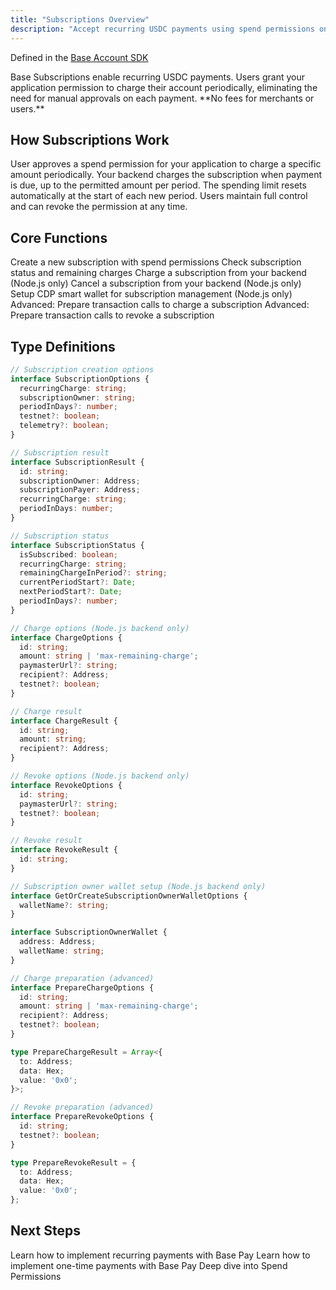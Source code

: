 ```yaml
---
title: "Subscriptions Overview"
description: "Accept recurring USDC payments using spend permissions on Base"
---
```


Defined in the [Base Account SDK](https://github.com/base/account-sdk)

<Info>
Base Subscriptions enable recurring USDC payments. Users grant your application permission to charge their account periodically, eliminating the need for manual approvals on each payment. **No fees for merchants or users.**
</Info>

## How Subscriptions Work
<Steps>
<Step title="User Creates Subscription">
User approves a spend permission for your application to charge a specific amount periodically.
</Step>

<Step title="Application Charges Periodically">
Your backend charges the subscription when payment is due, up to the permitted amount per period.
</Step>

<Step title="Automatic Period Reset">
The spending limit resets automatically at the start of each new period.
</Step>

<Step title="User Can Cancel Anytime">
Users maintain full control and can revoke the permission at any time.
</Step>
</Steps>

## Core Functions

<CardGroup cols={3}>
<Card title="subscribe" icon="credit-card" href="/base-account/reference/base-pay/subscribe">
Create a new subscription with spend permissions
</Card>

<Card title="getStatus" icon="chart-line" href="/base-account/reference/base-pay/getStatus">
Check subscription status and remaining charges
</Card>

<Card title="charge" icon="bolt" href="/base-account/reference/base-pay/charge">
Charge a subscription from your backend (Node.js only)
</Card>

<Card title="revoke" icon="ban" href="/base-account/reference/base-pay/revoke">
Cancel a subscription from your backend (Node.js only)
</Card>

<Card title="getOrCreateSubscriptionOwnerWallet" icon="wallet" href="/base-account/reference/base-pay/getOrCreateSubscriptionOwnerWallet">
Setup CDP smart wallet for subscription management (Node.js only)
</Card>

<Card title="prepareCharge" icon="receipt" href="/base-account/reference/base-pay/prepareCharge">
Advanced: Prepare transaction calls to charge a subscription
</Card>

<Card title="prepareRevoke" icon="code" href="/base-account/reference/base-pay/prepareRevoke">
Advanced: Prepare transaction calls to revoke a subscription
</Card>
</CardGroup>

## Type Definitions

```typescript
// Subscription creation options
interface SubscriptionOptions {
  recurringCharge: string;
  subscriptionOwner: string;
  periodInDays?: number;
  testnet?: boolean;
  telemetry?: boolean;
}

// Subscription result
interface SubscriptionResult {
  id: string;
  subscriptionOwner: Address;
  subscriptionPayer: Address;
  recurringCharge: string;
  periodInDays: number;
}

// Subscription status
interface SubscriptionStatus {
  isSubscribed: boolean;
  recurringCharge: string;
  remainingChargeInPeriod?: string;
  currentPeriodStart?: Date;
  nextPeriodStart?: Date;
  periodInDays?: number;
}

// Charge options (Node.js backend only)
interface ChargeOptions {
  id: string;
  amount: string | 'max-remaining-charge';
  paymasterUrl?: string;
  recipient?: Address;
  testnet?: boolean;
}

// Charge result
interface ChargeResult {
  id: string;
  amount: string;
  recipient?: Address;
}

// Revoke options (Node.js backend only)
interface RevokeOptions {
  id: string;
  paymasterUrl?: string;
  testnet?: boolean;
}

// Revoke result
interface RevokeResult {
  id: string;
}

// Subscription owner wallet setup (Node.js backend only)
interface GetOrCreateSubscriptionOwnerWalletOptions {
  walletName?: string;
}

interface SubscriptionOwnerWallet {
  address: Address;
  walletName: string;
}

// Charge preparation (advanced)
interface PrepareChargeOptions {
  id: string;
  amount: string | 'max-remaining-charge';
  recipient?: Address;
  testnet?: boolean;
}

type PrepareChargeResult = Array<{
  to: Address;
  data: Hex;
  value: '0x0';
}>;

// Revoke preparation (advanced)
interface PrepareRevokeOptions {
  id: string;
  testnet?: boolean;
}

type PrepareRevokeResult = {
  to: Address;
  data: Hex;
  value: '0x0';
};
```

## Next Steps

<CardGroup cols={3}>
<Card title="Accept Recurring Payments Guide" icon="book" href="/base-account/guides/accept-recurring-payments">
Learn how to implement recurring payments with Base Pay
</Card>

<Card title="One-Time Payments Guide" icon="book" href="/base-account/guides/accept-payments">
Learn how to implement one-time payments with Base Pay
</Card>

<Card title="Spend Permissions" icon="shield" href="/base-account/improve-ux/spend-permissions">
Deep dive into Spend Permissions
</Card>
</CardGroup>


<PolicyBanner />

